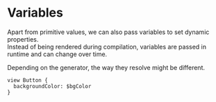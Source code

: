 

# Variables

Apart from primitive values, we can also pass variables to set dynamic properties.<br/>
Instead of being rendered during compilation, variables are passed in runtime and can change over time.

Depending on the generator, the way they resolve might be different.

```
view Button {
  backgroundColor: $bgColor
}
```
